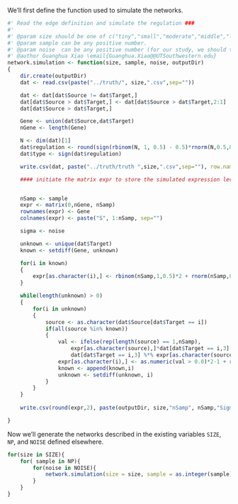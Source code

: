
We'll first define the function used to simulate the networks.

```r
#' Read the edge definition and simulate the regulation ###
#'
#' @param size should be one of c("tiny","small","moderate","middle","large", "huge")
#' @param sample can be any positive number. 
#' @param noise  can be any positive number (for our study, we should try 0.25, 0.5, 0.75, 1, 1.5 and 2)  
#' @author Guanghua Xiao \email{Guanghua.Xiao@@UTSouthwestern.edu}
network.simulation <- function(size, sample, noise, outputDir)
{
	dir.create(outputDir)
	dat <- read.csv(paste("../truth/", size,".csv",sep=""))

	dat <- dat[dat$Source != dat$Target,]
	dat[dat$Source > dat$Target,] <- dat[dat$Source > dat$Target,2:1]
	dat[dat$Source > dat$Target,]

	Gene <- union(dat$Source,dat$Target)
	nGene <- length(Gene)

	N <- dim(dat)[1]
	dat$regulation <- round(sign(rbinom(N, 1, 0.5) - 0.5)*rnorm(N,0.5,0.2) ,2)
	dat$type <- sign(dat$regulation)	

	write.csv(dat, paste("../truth/truth ",size,".csv",sep=""), row.names=F, quote=F)

	#### initiate the matrix expr to store the simulated expression level ####


	nSamp <- sample
	expr <- matrix(0,nGene, nSamp)
	rownames(expr) <- Gene
	colnames(expr) <- paste("S", 1:nSamp, sep="")

	sigma <- noise

	unknown <- unique(dat$Target)
	known <- setdiff(Gene, unknown)

	for(i in known)
	{
		expr[as.character(i),] <- rbinom(nSamp,1,0.5)*2 + rnorm(nSamp,0,sigma) - 1
	}

	while(length(unknown) > 0)
	{
		for(i in unknown)
		{			
			source <- as.character(dat$Source[dat$Target == i])
			if(all(source %in% known)) 
			{ 				
				val <- ifelse(rep(length(source) == 1,nSamp), 
					expr[as.character(source),]*dat[dat$Target == i,3] ,
					dat[dat$Target == i,3] %*% expr[as.character(source),])
				expr[as.character(i),] <- as.numeric(val > 0.0)*2-1 + rnorm(nSamp,0,sigma)
			 	known <- append(known,i)
				unknown <- setdiff(unknown, i) 
			}
		}	
	}
  	
	write.csv(round(expr,2), paste(outputDir, size,"nSamp", nSamp,"Sigma",noise,".csv", sep=""), row.names=T)

}
```

Now we'll generate the networks described in the existing variables `SIZE`, `NP`, and `NOISE` defined elsewhere.

```r

for(size in SIZE){
	for( sample in NP){
		for(noise in NOISE){
			network.simulation(size = size, sample = as.integer(sample), noise = as.numeric(noise), outputDir="../data/simulations/")
		}
	}
}
```
